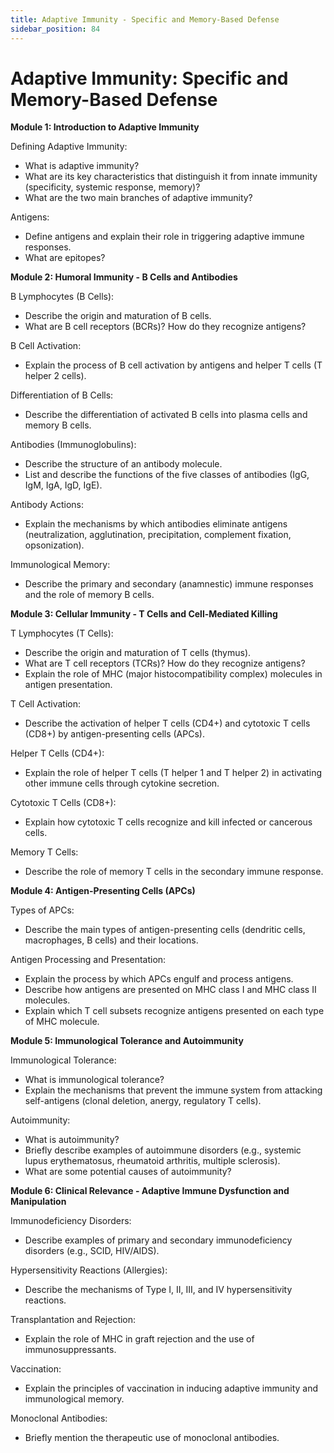 ```yaml
---
title: Adaptive Immunity - Specific and Memory-Based Defense
sidebar_position: 84
---
```


# Adaptive Immunity: Specific and Memory-Based Defense

**Module 1: Introduction to Adaptive Immunity**

Defining Adaptive Immunity:
* What is adaptive immunity?
* What are its key characteristics that distinguish it from innate immunity (specificity, systemic response, memory)?
* What are the two main branches of adaptive immunity?

Antigens:
* Define antigens and explain their role in triggering adaptive immune responses.
* What are epitopes?

**Module 2: Humoral Immunity - B Cells and Antibodies**

B Lymphocytes (B Cells):
* Describe the origin and maturation of B cells.
* What are B cell receptors (BCRs)? How do they recognize antigens?

B Cell Activation:
* Explain the process of B cell activation by antigens and helper T cells (T helper 2 cells).

Differentiation of B Cells:
* Describe the differentiation of activated B cells into plasma cells and memory B cells.

Antibodies (Immunoglobulins):
* Describe the structure of an antibody molecule.
* List and describe the functions of the five classes of antibodies (IgG, IgM, IgA, IgD, IgE).

Antibody Actions:
* Explain the mechanisms by which antibodies eliminate antigens (neutralization, agglutination, precipitation, complement fixation, opsonization).

Immunological Memory:
* Describe the primary and secondary (anamnestic) immune responses and the role of memory B cells.

**Module 3: Cellular Immunity - T Cells and Cell-Mediated Killing**

T Lymphocytes (T Cells):
* Describe the origin and maturation of T cells (thymus).
* What are T cell receptors (TCRs)? How do they recognize antigens?
* Explain the role of MHC (major histocompatibility complex) molecules in antigen presentation.

T Cell Activation:
* Describe the activation of helper T cells (CD4+) and cytotoxic T cells (CD8+) by antigen-presenting cells (APCs).

Helper T Cells (CD4+):
* Explain the role of helper T cells (T helper 1 and T helper 2) in activating other immune cells through cytokine secretion.

Cytotoxic T Cells (CD8+):
* Explain how cytotoxic T cells recognize and kill infected or cancerous cells.

Memory T Cells:
* Describe the role of memory T cells in the secondary immune response.

**Module 4: Antigen-Presenting Cells (APCs)**

Types of APCs:
* Describe the main types of antigen-presenting cells (dendritic cells, macrophages, B cells) and their locations.

Antigen Processing and Presentation:
* Explain the process by which APCs engulf and process antigens.
* Describe how antigens are presented on MHC class I and MHC class II molecules.
* Explain which T cell subsets recognize antigens presented on each type of MHC molecule.

**Module 5: Immunological Tolerance and Autoimmunity**

Immunological Tolerance:
* What is immunological tolerance?
* Explain the mechanisms that prevent the immune system from attacking self-antigens (clonal deletion, anergy, regulatory T cells).

Autoimmunity:
* What is autoimmunity?
* Briefly describe examples of autoimmune disorders (e.g., systemic lupus erythematosus, rheumatoid arthritis, multiple sclerosis).
* What are some potential causes of autoimmunity?

**Module 6: Clinical Relevance - Adaptive Immune Dysfunction and Manipulation**

Immunodeficiency Disorders:
* Describe examples of primary and secondary immunodeficiency disorders (e.g., SCID, HIV/AIDS).

Hypersensitivity Reactions (Allergies):
* Describe the mechanisms of Type I, II, III, and IV hypersensitivity reactions.

Transplantation and Rejection:
* Explain the role of MHC in graft rejection and the use of immunosuppressants.

Vaccination:
* Explain the principles of vaccination in inducing adaptive immunity and immunological memory.

Monoclonal Antibodies:
* Briefly mention the therapeutic use of monoclonal antibodies.